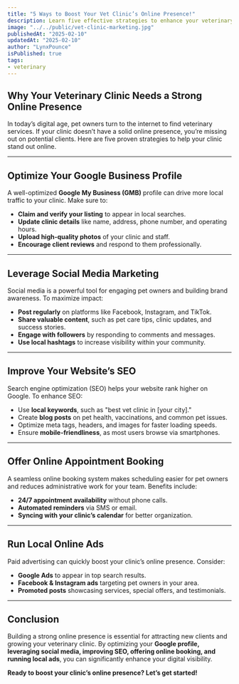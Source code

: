 ```yaml
---
title: "5 Ways to Boost Your Vet Clinic’s Online Presence!"
description: Learn five effective strategies to enhance your veterinary clinic’s online visibility and attract more pet owners.
image: "../../public/vet-clinic-marketing.jpg"
publishedAt: "2025-02-10"
updatedAt: "2025-02-10"
author: "LynxPounce"
isPublished: true
tags: 
- veterinary
---
```


## Why Your Veterinary Clinic Needs a Strong Online Presence

In today’s digital age, pet owners turn to the internet to find veterinary services. If your clinic doesn’t have a solid online presence, you’re missing out on potential clients. Here are five proven strategies to help your clinic stand out online.

---

##  **Optimize Your Google Business Profile**

A well-optimized **Google My Business (GMB)** profile can drive more local traffic to your clinic. Make sure to:
- **Claim and verify your listing** to appear in local searches.
- **Update clinic details** like name, address, phone number, and operating hours.
- **Upload high-quality photos** of your clinic and staff.
- **Encourage client reviews** and respond to them professionally.

---

##  **Leverage Social Media Marketing**

Social media is a powerful tool for engaging pet owners and building brand awareness. To maximize impact:
- **Post regularly** on platforms like Facebook, Instagram, and TikTok.
- **Share valuable content**, such as pet care tips, clinic updates, and success stories.
- **Engage with followers** by responding to comments and messages.
- **Use local hashtags** to increase visibility within your community.

---

##  **Improve Your Website’s SEO**

Search engine optimization (SEO) helps your website rank higher on Google. To enhance SEO:
- Use **local keywords**, such as "best vet clinic in [your city]."
- Create **blog posts** on pet health, vaccinations, and common pet issues.
- Optimize meta tags, headers, and images for faster loading speeds.
- Ensure **mobile-friendliness**, as most users browse via smartphones.

---

##  **Offer Online Appointment Booking**

A seamless online booking system makes scheduling easier for pet owners and reduces administrative work for your team. Benefits include:
- **24/7 appointment availability** without phone calls.
- **Automated reminders** via SMS or email.
- **Syncing with your clinic’s calendar** for better organization.

---

##  **Run Local Online Ads**

Paid advertising can quickly boost your clinic’s online presence. Consider:
- **Google Ads** to appear in top search results.
- **Facebook & Instagram ads** targeting pet owners in your area.
- **Promoted posts** showcasing services, special offers, and testimonials.

---

## Conclusion

Building a strong online presence is essential for attracting new clients and growing your veterinary clinic. By optimizing your **Google profile, leveraging social media, improving SEO, offering online booking, and running local ads**, you can significantly enhance your digital visibility.

**Ready to boost your clinic’s online presence? Let’s get started!**
